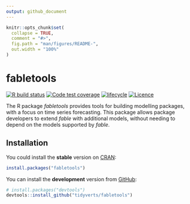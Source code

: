 ```yaml
---
output: github_document
---
```


<!-- README.md is generated from README.Rmd. Please edit that file -->

```r
knitr::opts_chunk$set(
  collapse = TRUE,
  comment = "#>",
  fig.path = "man/figures/README-",
  out.width = "100%"
)
```

# fabletools
[![R build status](https://github.com/tidyverts/fabletools/workflows/R-CMD-check/badge.svg)](https://github.com/tidyverts/fabletools)
[![Code test coverage](https://codecov.io/gh/tidyverts/fabletools/branch/master/graph/badge.svg)](https://codecov.io/gh/tidyverts/fabletools?branch=master)
[![lifecycle](https://img.shields.io/badge/lifecycle-experimental-orange.svg)](https://www.tidyverse.org/lifecycle/#experimental)
[![Licence](https://img.shields.io/badge/licence-GPL--3-blue.svg)](https://www.gnu.org/licenses/gpl-3.0.en.html)

The R package *fabletools* provides tools for building modelling packages, with a focus on time series forecasting. This package allows package developers to extend  *fable* with additional models, without needing to depend on the models supported by *fable*.

## Installation

You could install the **stable** version on [CRAN](https://cran.r-project.org/package=fabletools):

```r
install.packages("fabletools")
```

You can install the **development** version from
[GitHub](https://github.com/tidyverts/fabletools):

```r
# install.packages("devtools")
devtools::install_github("tidyverts/fabletools")
```
